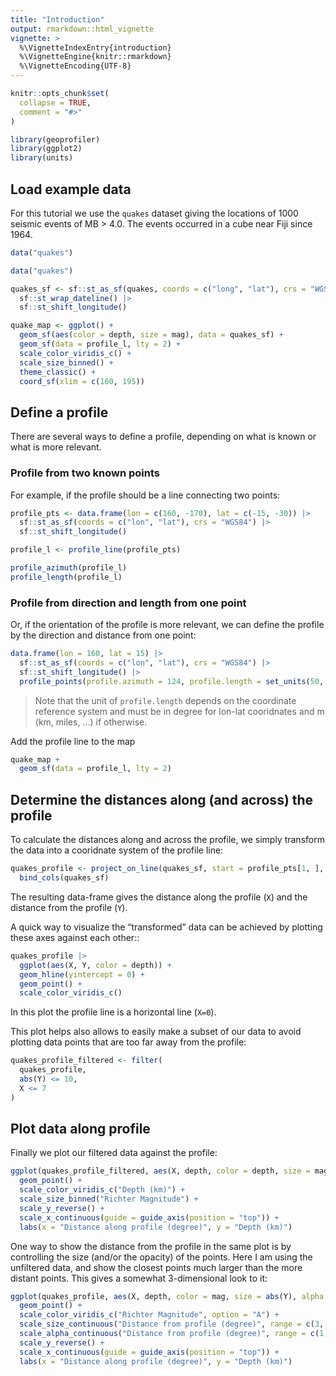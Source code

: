 ```yaml
---
title: "Introduction"
output: rmarkdown::html_vignette
vignette: >
  %\VignetteIndexEntry{introduction}
  %\VignetteEngine{knitr::rmarkdown}
  %\VignetteEncoding{UTF-8}
---
```


```r
knitr::opts_chunk$set(
  collapse = TRUE,
  comment = "#>"
)
```

```r
library(geoprofiler)
library(ggplot2)
library(units)
```

## Load example data

For this tutorial we use the `quakes` dataset giving the locations of 1000 
seismic events of MB > 4.0. The events occurred in a cube near Fiji since 1964.
```r
data("quakes")
```



```r
data("quakes")

quakes_sf <- sf::st_as_sf(quakes, coords = c("long", "lat"), crs = "WGS84") |>
  sf::st_wrap_dateline() |>
  sf::st_shift_longitude()

quake_map <- ggplot() +
  geom_sf(aes(color = depth, size = mag), data = quakes_sf) +
  geom_sf(data = profile_l, lty = 2) +
  scale_color_viridis_c() +
  scale_size_binned() +
  theme_classic() +
  coord_sf(xlim = c(160, 195))
```

## Define a profile

There are several ways to define a profile, depending on what is known or what is more relevant.

### Profile from two known points
For example, if the profile should be a line connecting two points:
```r
profile_pts <- data.frame(lon = c(160, -170), lat = c(-15, -30)) |>
  sf::st_as_sf(coords = c("lon", "lat"), crs = "WGS84") |>
  sf::st_shift_longitude()
```

```r
profile_l <- profile_line(profile_pts)
```


```r
profile_azimuth(profile_l)
profile_length(profile_l)
```


### Profile from direction and length from one point

Or, if the orientation of the profile is more relevant, we can define the profile by the direction and distance from one point: 

```r
data.frame(lon = 160, lat = 15) |>
  sf::st_as_sf(coords = c("lon", "lat"), crs = "WGS84") |>
  sf::st_shift_longitude() |>
  profile_points(profile.azimuth = 124, profile.length = set_units(50, degree))
```
> Note that the unit of `profile.length` depends on the coordinate reference 
system and must be in degree for lon-lat cooridnates and m (km, miles, ...) if 
otherwise.


Add the profile line to the map
```r
quake_map +
  geom_sf(data = profile_l, lty = 2)
```


## Determine the distances along (and across) the profile

To calculate the distances along and across the profile, we simply transform the 
data into a cooridnate system of the profile line:
```r
quakes_profile <- project_on_line(quakes_sf, start = profile_pts[1, ], azimuth = profile_azimuth(profile_l)) |>
  bind_cols(quakes_sf)
```

The resulting data-frame gives the distance along the profile (`X`) and the 
distance from the profile (`Y`). 

A quick way to visualize the "transformed" data can be achieved by plotting 
these axes against each other::

```r
quakes_profile |>
  ggplot(aes(X, Y, color = depth)) +
  geom_hline(yintercept = 0) +
  geom_point() +
  scale_color_viridis_c()
```
In this plot the profile line is a horizontal line (`X=0`). 

This plot helps also allows to easily make a subset of our data to avoid plotting data points that are too far away from the profile:

```r
quakes_profile_filtered <- filter(
  quakes_profile,
  abs(Y) <= 10,
  X <= 7
)
```


## Plot data along profile
Finally we plot our filtered data against the profile:
```r
ggplot(quakes_profile_filtered, aes(X, depth, color = depth, size = mag)) +
  geom_point() +
  scale_color_viridis_c("Depth (km)") +
  scale_size_binned("Richter Magnitude") +
  scale_y_reverse() +
  scale_x_continuous(guide = guide_axis(position = "top")) +
  labs(x = "Distance along profile (degree)", y = "Depth (km)")
```

One way to show the distance from the profile in the same plot is by 
controlling the size (and/or the opacity) of the points.
Here I am using the unfiltered data, and show the closest points much larger than the more distant points.
This gives a somewhat 3-dimensional look to it:

```r
ggplot(quakes_profile, aes(X, depth, color = mag, size = abs(Y), alpha = abs(Y))) +
  geom_point() +
  scale_color_viridis_c("Richter Magnitude", option = "A") +
  scale_size_continuous("Distance from profile (degree)", range = c(3, .1)) +
  scale_alpha_continuous("Distance from profile (degree)", range = c(1, .1)) +
  scale_y_reverse() +
  scale_x_continuous(guide = guide_axis(position = "top")) +
  labs(x = "Distance along profile (degree)", y = "Depth (km)")
```
